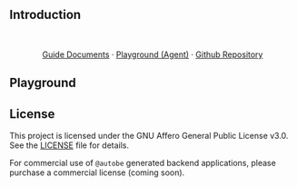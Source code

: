 
## Introduction

<br/>
<div align="center">

<AutoBeWaterfallDiagram />

[Guide Documents](docs) · [Playground (Agent)](https://stackblitz.com/github/wrtnlabs/autobe-playground-stackblitz) · [Github Repository](https://github.com/wrtnlabs/autobe)

</div>

<AutoBeIntroductionPreface />

## Playground

<AutoBePlaygroundSection />

## License

This project is licensed under the GNU Affero General Public License v3.0. See the [LICENSE](https://github.com/wrtnlabs/autobe?tab=AGPL-3.0-1-ov-file#readme) file for details.

For commercial use of `@autobe` generated backend applications, please purchase a commercial license (coming soon).